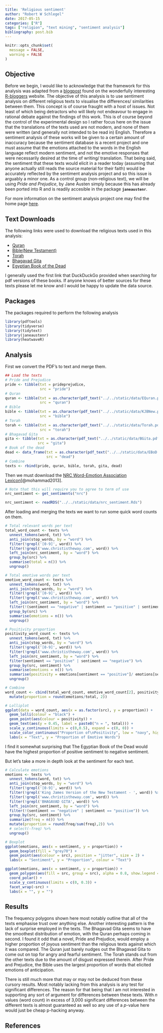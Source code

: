 ```yaml
---
title: 'Religious sentiment'
author: "Robert W Schlegel"
date: 2017-05-15
categories: ["R"]
tags: ["religion", "text mining", "sentiment analysis"]
bibliography: post.bib 
---
```


```r
knitr::opts_chunk$set(
  message = FALSE,
  warning = FALSE
)
```


## Objective
Before we begin, I would like to acknowledge that the framework for this analysis was adapted from a [blogpost](https://www.r-bloggers.com/parsing-text-for-emotion-terms-analysis-visualization-using-r/) found on the wonderfully interesting [R-bloggers](https://www.r-bloggers.com/) website. The objective of this analysis is to use sentiment analysis on different religious texts to visualise the differences/ similarities between them. This concept is of course fraught with a host of issues. Not least of which being detractors who will likely not endeavour to engage in rational debate against the findings of this work. This is of course beyond the control of the experimental design so I rather focus here on the issue that the translations of the texts used are not modern, and none of them were written (and generally not intended to be read in) English. Therefore a sentiment analysis of these works will be given to a certain amount of inaccuracy because the sentiment database is a recent project and one must assume that the emotions attached to the words in the English language reflect modern sentiment, and not the emotive responses that were necessarily desired at the time of writing/ translation. That being said, the sentiment that these texts would elicit in a reader today (assuming that anyone actually still reads the source material for their faith) would be accurately reflected by the sentiment analysis project and so this issue is arguably a minor one. As a control group (non-religious text), we will be using _Pride and Prejudice_, by Jane Austen simply because this has already been ported into R and is readily accesible in the package __`janeaustenr`__.

For more information on the sentiment analysis project one may find the home page [here](http://saifmohammad.com/WebPages/NRC-Emotion-Lexicon.htm).

## Text Downloads
The following links were used to download the religious texts used in this analysis:

- [Quran](http://www.qurandownload.com/English-Quran(Yusuf-Ali)-WB.pdf)
- [Bible(New Testament)](http://www.christistheway.com/pdfs/KJVnew.pdf)
- [Torah](http://www.ishwar.com/ebooks/judaism.html)
- [Bhagavad Gita](http://www.dlshq.org/download/bgita.pdf)
- [Egyptian Book of the Dead](http://www.holybooks.com/wp-content/uploads/Egyptian-Book-of-the-Dead.pdf)

I generally used the first link that DuckDuckGo provided when searching for pdf versions of these books. If anyone knows of better sources for these texts please let me know and I would be happy to update the data source.

## Packages
The packages required to perform the following analysis
```r
library(pdftools)
library(tidyverse)
library(tidytext)
library(janeaustenr)
library(heatwaveR)
```

## Analysis
First we convert the PDF's to text and merge them.
```r
## Load the texts
# Pride and Prejudice
pride <- tibble(txt = prideprejudice, 
                src = "pride")
# Quran
quran <- tibble(txt = as.character(pdf_text("../../static/data/EQuran.pdf")),
                src = "quran")
# Bible
bible <- tibble(txt = as.character(pdf_text("../../static/data/KJBNew.pdf")),
                src = "bible")
# Torah
torah <- tibble(txt = as.character(pdf_text("../../static/data/Torah.pdf")), 
                src = "torah")
# Bhagavad Gita
gita <- tibble(txt = as.character(pdf_text("../../static/data/BGita.pdf")), 
               src = "gita")
# Book of the dead
dead <- data_frame(txt = as.character(pdf_text("../../static/data/EBoD.pdf")),
                   src = "dead")
# Combine
texts <- rbind(pride, quran, bible, torah, gita, dead)
```

Then we must download the [NRC Word-Emotion Association Lexicon](http://saifmohammad.com/WebPages/lexicons.html)[@mohammad2013].

```r
# Note that this will require you to agree to term of use
nrc_sentiment <- get_sentiments("nrc")
```
```r
nrc_sentiment <- readRDS("../../static/data/nrc_sentiment.Rds")
```

After loading and merging the texts we want to run some quick word counts on them.
```r

# Total relevant words per text
total_word_count <- texts %>%
  unnest_tokens(word, txt) %>%  
  anti_join(stop_words, by = "word") %>%
  filter(!grepl('[0-9]', word)) %>%
  filter(!grepl('www.christistheway.com', word)) %>%
  left_join(nrc_sentiment, by = "word") %>%
  group_by(src) %>%
  summarise(total = n()) %>%
  ungroup()

# Total emotive words per text
emotive_word_count <- texts %>% 
  unnest_tokens(word, txt) %>%                           
  anti_join(stop_words, by = "word") %>%                  
  filter(!grepl('[0-9]', word)) %>%
  filter(!grepl('www.christistheway.com', word)) %>%
  left_join(nrc_sentiment, by = "word") %>%
  filter(!(sentiment == "negative" | sentiment == "positive" | sentiment == "NA")) %>%
  group_by(src) %>%
  summarise(emotions = n()) %>%
  ungroup()

# Positivity proportion
positivity_word_count <- texts %>% 
  unnest_tokens(word, txt) %>%                           
  anti_join(stop_words, by = "word") %>%                  
  filter(!grepl('[0-9]', word)) %>%
  filter(!grepl('www.christistheway.com', word)) %>%
  left_join(nrc_sentiment, by = "word") %>%
  filter(sentiment == "positive" | sentiment == "negative") %>%
  group_by(src, sentiment) %>%
  summarise(emotions = n()) %>%
  summarise(positivity = emotions[sentiment == "positive"]/ emotions[sentiment == "negative"]) %>% 
  ungroup()

# Combine
word_count <- cbind(total_word_count, emotive_word_count[2], positivity_word_count[2]) %>% 
  mutate(proportion = round(emotions/total, 2))

# Lolliplot
ggplot(data = word_count, aes(x = as.factor(src), y = proportion)) +
  geom_lolli(colour = "black") +
  geom_point(aes(colour = positivity)) +
  geom_text(aes(y = 0.45, label = paste0("n = ", total))) +
  scale_y_continuous(limits = c(0,0.5), expand = c(0, 0)) +
  scale_color_continuous("Proportion of\nPositivity", low = "navy", high = "pink") +
  labs(x = "Text", y = "Proportion of Emotive Words")
```

I find it somewhat surprising that The Egyptian Book of the Dead would have the highest proportion of positive sentiment to negative sentiment.

But let's take a more in depth look at the sentiment for each text.
```r
# Calculate emotions
emotions <- texts %>% 
  unnest_tokens(word, txt) %>%                           
  anti_join(stop_words, by = "word") %>%                  
  filter(!grepl('[0-9]', word)) %>%
  filter(!grepl('King James Version of the New Testament - ', word)) %>%
  filter(!grepl('www.christistheway.com', word)) %>% 
  filter(!grepl('BHAGAVAD GITA', word)) %>%
  left_join(nrc_sentiment, by = "word") %>%
  filter(!(sentiment == "negative" | sentiment == "positive")) %>%
  group_by(src, sentiment) %>%
  summarize(freq = n()) %>%
  mutate(proportion = round(freq/sum(freq),2)) %>%
  # select(-freq) %>%
  ungroup()
```

```r
# Boxplot
ggplot(emotions, aes(x = sentiment, y = proportion)) +
  geom_boxplot(fill = "grey70") +
  geom_point(aes(colour = src), position = "jitter", size = 2) +
  labs(x = "Sentiment", y = "Proportion", colour = "Text")
```

```r
ggplot(emotions, aes(x = sentiment, y = proportion)) +
  geom_polygon(aes(fill = src, group = src), alpha = 0.8, show.legend = FALSE) +
  coord_polar() +
  scale_y_continuous(limits = c(0, 0.3)) +
  facet_wrap(~src) +
  labs(x = "", y = "")
```

## Results
The frequency polygons shown here most notably outline that all of the texts emphasise trust over anything else. Another interesting pattern is the lack of surprise employed in the texts. The Bhagavad Gita seems to have the smoothest distribution of emotion, with the Quran perhaps coming in second. I found it odd that a novel, Pride and Prejudice, would employ a higher proportion of joyous sentiment than the religious texts against which it was compared. The Quran just barely nudges out the Bhagavad Gita to come out on top for angry and fearful sentiment. The Torah stands out from the other texts due to the amount of disgust expressed therein. After Pride and Prejudice, the Bible uses the largest proportion of words that elicited emotions of anticipation.

There is still much more that may or may not be deduced from these cursory results. Most notably lacking from this analysis is any test for significant differences. The reason for that being that I am not interested in supporting any sort of argument for differences between these texts. With _n_ values (word count) in excess of 3,000 significant differences between the different texts is almost guaranteed as well so any use of a _p_-value here would just be cheap p-hacking anyway.

## References
